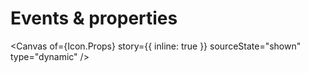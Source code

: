 
<Meta of={Icon} name="Events & properties" />

# Events & properties

<Canvas
  of={Icon.Props}
  story={{ inline: true }}
  sourceState="shown"
  type="dynamic"
/>

<Controls of={Icon.Props} sort="requiredFirst" />
